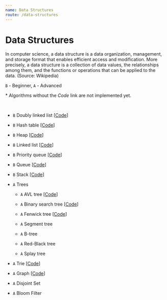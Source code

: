 ```yaml
---
name: Data Structures
route: /data-structures
---
```



# Data Structures

In computer science, a data structure is a data organization, management, and
storage format that enables efficient access and modification. More precisely, a
data structure is a collection of data values, the relationships among them, and
the functions or operations that can be applied to the data. (Source: Wikipedia)

`B` - Beginner, `A` - Advanced

\* Algorithms without the _Code_ link are not implemented yet.

<br />

- `B` <Link to="/data-structures/doubly-linked-list">Doubly linked list</Link>
  [[Code](https://github.com/nejcm/js-algorithms/blob/master/src/data-structures/doubly-linked-list/index.ts)]

- `B` <Link to="/data-structures/hash-table">Hash table</Link>
  [[Code](https://github.com/nejcm/js-algorithms/blob/master/src/data-structures/hash-table/index.ts)]

- `B` <Link to="/data-structures/heap">Heap</Link>
  [[Code](https://github.com/nejcm/js-algorithms/blob/master/src/data-structures/heap/index.ts)]

- `B` <Link to="/data-structures/linked-list">Linked list</Link>
  [[Code](https://github.com/nejcm/js-algorithms/blob/master/src/data-structures/linked-list/index.ts)]

- `B` <Link to="/data-structures/priority-queue">Priority queue</Link>
  [[Code](https://github.com/nejcm/js-algorithms/blob/master/src/data-structures/priority-queue/index.ts)]

- `B` <Link to="/data-structures/queue">Queue</Link>
  [[Code](https://github.com/nejcm/js-algorithms/blob/master/src/data-structures/queue/index.ts)]

- `B` <Link to="/data-structures/stack">Stack</Link>
  [[Code](https://github.com/nejcm/js-algorithms/blob/master/src/data-structures/stack/index.ts)]

- `A` <Link to="/data-structures/trees">Trees</Link>

  - `A` AVL tree
    [[Code](https://github.com/nejcm/js-algorithms/blob/master/src/data-structures/avl-tree/index.ts)]

  - `A` Binary search tree
    [[Code](https://github.com/nejcm/js-algorithms/blob/master/src/data-structures/binary-search-tree/index.ts)]

  - `A` Fenwick tree
    [[Code](https://github.com/nejcm/js-algorithms/blob/master/src/data-structures/fenwick-tree/index.ts)]

  - `A` Segment tree
  - `A` B-tree
  - `A` Red-Black tree
  - `A` Splay tree

- `A` <Link to="/data-structures/trie">Trie</Link>
  [[Code](https://github.com/nejcm/js-algorithms/blob/master/src/data-structures/trie/index.ts)]
- `A` <Link to="/data-structures/graph">Graph</Link>
  [[Code](https://github.com/nejcm/js-algorithms/blob/master/src/data-structures/graph/index.ts)]
- `A` <Link to="/data-structures/disjoint-set">Disjoint Set</Link>
- `A` <Link to="/data-structures/bloom-filter">Bloom Filter</Link>
